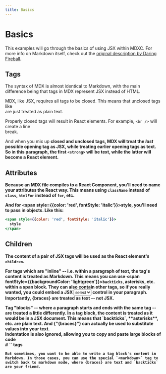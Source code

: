 ```yaml
---
title: Basics
---
```



Basics
======

This examples will go through the basics of using JSX within MDXC. For more info on Markdown itself, check out the [original description by Daring Fireball](https://daringfireball.net/projects/markdown/).



Tags
----

The syntax of MDX is almost identical to Markdown, with the main difference being that tags in MDX represent JSX instead of HTML.

MDX, like JSX, requires all tags to be closed. This means that unclosed tags like <br> are just treated as plain text.

Properly closed tags will result in React elements. For example, `<br />` will create a line <br /> break.

And when you mix up <strong>closed and <strong>unclosed</strong> tags, MDX will treat the *last* possible opening tag as JSX, while treating earlier opening tags as text. So in this paragraph, the first `<strong>` will be text, while the latter will become a React element.





Attributes
----------

Because an MDX file compiles to a React Component, you'll need to name your attributes the React way. This means using `className` instead of `class`, `htmlFor` instead of `for`, etc.

And for <span style={{color: 'red', fontStyle: 'italic'}}>style</span>, you'll need to pass in objects. Like this:

```jsx
<span style={{color: 'red', fontStyle: 'italic'}}>
  style
</span>
```

Children
--------

The content of a pair of JSX tags will be used as the React element's `children`.

For tags which are "inline" -- i.e. within a paragraph of text, the tag's content is treated as Markdown. This means you can use <span fontStyle={{backgroundColor: 'lightgreen'}}>`backticks`, **asterisks**, etc.</span> within a span block. They can also contain other tags, so if you really wanted, you could embed a JSX <select><option>select</option></select> control in your paragraph. Importantly, {braces} are treated as text -- not JSX.

<div>
  Tag "blocks" -- where a paragraph starts and ends with the same tag -- are treated a little differently. In a tag block, the content is treated as it would be in a JSX document. This means that `backticks`, **asterisks**, etc. are plain text. And {"{braces}"} can actually be used to substitute values into your text.

  <div>
    <div>
      Indentation is also ignored, allowing you to copy and paste large blocks of code
    </div>
  </div>

  <markdown>
    # `<markdown>` tags

    But sometimes, you want to be able to write a tag block's content in Markdown. In those cases, you can use the special `<markdown>` tag to switch back to markdown mode, where {braces} are text and `backticks` are your friend.
  </markdown>
</div>





